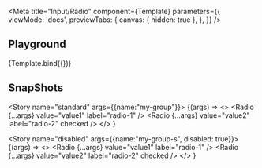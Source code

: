 
<Meta
  title="Input/Radio"
  component={Template}
  parameters={{
    viewMode: 'docs',
    previewTabs: {
      canvas: { hidden: true },
    },
  }}
/>

<Description markdown={readme} />

## Playground

<Canvas>
  <Story name="playground" parameters={{chromatic: { disableSnapshot: true }}} args={{label: 'Radio'}}>
    {Template.bind({})}
  </Story>
</Canvas>

<ArgsTable story="playground" />

## SnapShots

<Story name="standard" args={{name:"my-group"}}>
  {(args) => 
    <>
      <Radio {...args} value="value1" label="radio-1" />
      <Radio {...args} value="value2" label="radio-2" checked />
    </>
  }
</Story>


<Story name="disabled" args={{name:"my-group-s", disabled: true}}>
  {(args) => 
    <>
      <Radio {...args} value="value1" label="radio-1" />
      <Radio {...args} value="value2" label="radio-2" checked />
    </>
  }
</Story>